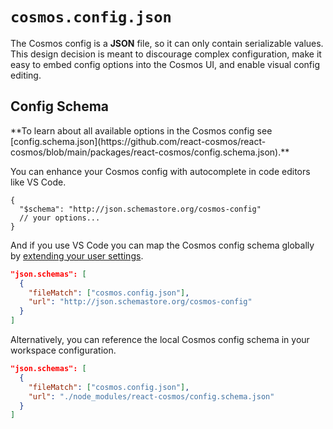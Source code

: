 
# `cosmos.config.json`

The Cosmos config is a **JSON** file, so it can only contain serializable
values. This design decision is meant to discourage complex configuration,
make it easy to embed config options into the Cosmos UI, and enable visual
config editing.

## Config Schema

<Callout type="info">
  **To learn about all available options in the Cosmos config see
  [config.schema.json](https://github.com/react-cosmos/react-cosmos/blob/main/packages/react-cosmos/config.schema.json).**
</Callout>

You can enhance your Cosmos config with autocomplete in code editors like VS Code.

```jsonc filename="cosmos.config.json"
{
  "$schema": "http://json.schemastore.org/cosmos-config"
  // your options...
}
```

And if you use VS Code you can map the Cosmos config schema globally by [extending your user settings](https://code.visualstudio.com/docs/languages/json#_mapping-in-the-user-settings).

```json
"json.schemas": [
  {
    "fileMatch": ["cosmos.config.json"],
    "url": "http://json.schemastore.org/cosmos-config"
  }
]
```

Alternatively, you can reference the local Cosmos config schema in your workspace configuration.

```json
"json.schemas": [
  {
    "fileMatch": ["cosmos.config.json"],
    "url": "./node_modules/react-cosmos/config.schema.json"
  }
]
```
